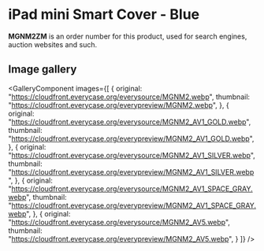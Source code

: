 
# iPad mini Smart Cover - Blue

<Callout type='info' emoji='👉🏻'>**MGNM2ZM** is an order number for this product, used for search engines, auction websites and such.</Callout>

## Image gallery

<GalleryComponent
    images={[
      {
        original: "https://cloudfront.everycase.org/everysource/MGNM2.webp",
        thumbnail: "https://cloudfront.everycase.org/everypreview/MGNM2.webp",
      },
      {
        original: "https://cloudfront.everycase.org/everysource/MGNM2_AV1_GOLD.webp",
        thumbnail: "https://cloudfront.everycase.org/everypreview/MGNM2_AV1_GOLD.webp",
      },
      {
        original: "https://cloudfront.everycase.org/everysource/MGNM2_AV1_SILVER.webp",
        thumbnail: "https://cloudfront.everycase.org/everypreview/MGNM2_AV1_SILVER.webp",
      },
      {
        original: "https://cloudfront.everycase.org/everysource/MGNM2_AV1_SPACE_GRAY.webp",
        thumbnail: "https://cloudfront.everycase.org/everypreview/MGNM2_AV1_SPACE_GRAY.webp",
      },
      {
        original: "https://cloudfront.everycase.org/everysource/MGNM2_AV5.webp",
        thumbnail: "https://cloudfront.everycase.org/everypreview/MGNM2_AV5.webp",
      }
    ]}
  />
